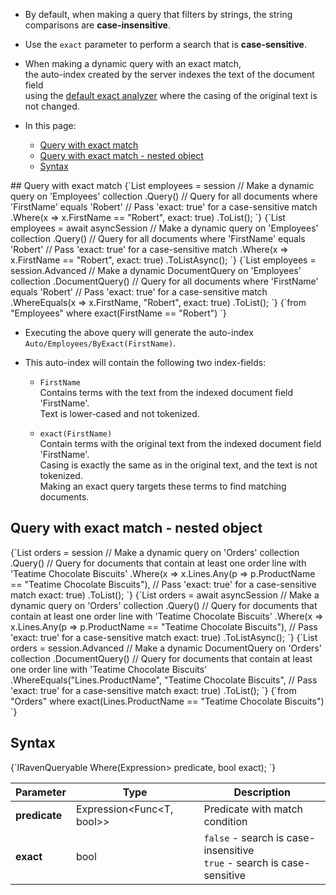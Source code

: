 
<Admonition type="note" title="">

* By default, when making a query that filters by strings, the string comparisons are __case-insensitive__.

* Use the `exact` parameter to perform a search that is __case-sensitive__.

* When making a dynamic query with an exact match,  
  the auto-index created by the server indexes the text of the document field  
  using the [default exact analyzer](../../../../indexes/using-analyzers.mdx#ravendb) where the casing of the original text is not changed.

* In this page:
    * [Query with exact match](../../../../client-api/session/querying/text-search/exact-match-query.mdx#query-with-exact-match)
    * [Query with exact match - nested object](../../../../client-api/session/querying/text-search/exact-match-query.mdx#query-with-exact-match---nested-object)
    * [Syntax](../../../../client-api/session/querying/text-search/exact-match-query.mdx#syntax)

</Admonition>
## Query with exact match

<Admonition type="note" title="">

<Tabs groupId='languageSyntax'>
<TabItem value="Query" label="Query">
<CodeBlock language="csharp">
{`List<Employee> employees = session
     // Make a dynamic query on 'Employees' collection    
    .Query<Employee>()
     // Query for all documents where 'FirstName' equals 'Robert'
     // Pass 'exact: true' for a case-sensitive match
    .Where(x => x.FirstName == "Robert", exact: true)
    .ToList();
`}
</CodeBlock>
</TabItem>
<TabItem value="Query_async" label="Query_async">
<CodeBlock language="csharp">
{`List<Employee> employees = await asyncSession
     // Make a dynamic query on 'Employees' collection    
    .Query<Employee>()
     // Query for all documents where 'FirstName' equals 'Robert'
     // Pass 'exact: true' for a case-sensitive match
    .Where(x => x.FirstName == "Robert", exact: true)
    .ToListAsync();
`}
</CodeBlock>
</TabItem>
<TabItem value="DocumentQuery" label="DocumentQuery">
<CodeBlock language="csharp">
{`List<Employee> employees = session.Advanced
     // Make a dynamic DocumentQuery on 'Employees' collection    
    .DocumentQuery<Employee>()
     // Query for all documents where 'FirstName' equals 'Robert'
     // Pass 'exact: true' for a case-sensitive match
    .WhereEquals(x => x.FirstName, "Robert", exact: true)
    .ToList();
`}
</CodeBlock>
</TabItem>
<TabItem value="RQL" label="RQL">
<CodeBlock language="sql">
{`from "Employees"
where exact(FirstName == "Robert")
`}
</CodeBlock>
</TabItem>
</Tabs>

</Admonition>

* Executing the above query will generate the auto-index `Auto/Employees/ByExact(FirstName)`.

* This auto-index will contain the following two index-fields:
  
  * `FirstName`  
    Contains terms with the text from the indexed document field 'FirstName'.  
    Text is lower-cased and not tokenized.  

  * `exact(FirstName)`  
    Contain terms with the original text from the indexed document field 'FirstName'.  
    Casing is exactly the same as in the original text, and the text is not tokenized.  
    Making an exact query targets these terms to find matching documents.



## Query with exact match - nested object

<Admonition type="note" title="">

<Tabs groupId='languageSyntax'>
<TabItem value="Query" label="Query">
<CodeBlock language="csharp">
{`List<Order> orders = session
     // Make a dynamic query on 'Orders' collection
    .Query<Order>()
     // Query for documents that contain at least one order line with 'Teatime Chocolate Biscuits'
    .Where(x => x.Lines.Any(p => p.ProductName == "Teatime Chocolate Biscuits"),
        // Pass 'exact: true' for a case-sensitive match 
        exact: true)
    .ToList();
`}
</CodeBlock>
</TabItem>
<TabItem value="Query_async" label="Query_async">
<CodeBlock language="csharp">
{`List<Order> orders = await asyncSession
     // Make a dynamic query on 'Orders' collection
    .Query<Order>()
     // Query for documents that contain at least one order line with 'Teatime Chocolate Biscuits'
    .Where(x => x.Lines.Any(p => p.ProductName == "Teatime Chocolate Biscuits"),
        // Pass 'exact: true' for a case-sensitive match 
        exact: true)
    .ToListAsync();
`}
</CodeBlock>
</TabItem>
<TabItem value="DocumentQuery" label="DocumentQuery">
<CodeBlock language="csharp">
{`List<Order> orders = session.Advanced
     // Make a dynamic DocumentQuery on 'Orders' collection
    .DocumentQuery<Order>()
     // Query for documents that contain at least one order line with 'Teatime Chocolate Biscuits'
    .WhereEquals("Lines.ProductName", "Teatime Chocolate Biscuits",
         // Pass 'exact: true' for a case-sensitive match 
         exact: true)
    .ToList();
`}
</CodeBlock>
</TabItem>
<TabItem value="RQL" label="RQL">
<CodeBlock language="sql">
{`from "Orders" 
where exact(Lines.ProductName == "Teatime Chocolate Biscuits")
`}
</CodeBlock>
</TabItem>
</Tabs>

</Admonition>



## Syntax

<TabItem value="syntax" label="syntax">
<CodeBlock language="csharp">
{`IRavenQueryable<T> Where<T>(Expression<Func<T, bool>> predicate, bool exact);
`}
</CodeBlock>
</TabItem>

| Parameter     | Type                      | Description                                                               |
|---------------|---------------------------|---------------------------------------------------------------------------|
| __predicate__ | Expression&lt;Func&lt;T, bool&gt;&gt; | Predicate with match condition                                            |
| __exact__     | bool                      | `false` - search is case-insensitive<br/>`true` - search is case-sensitive |




